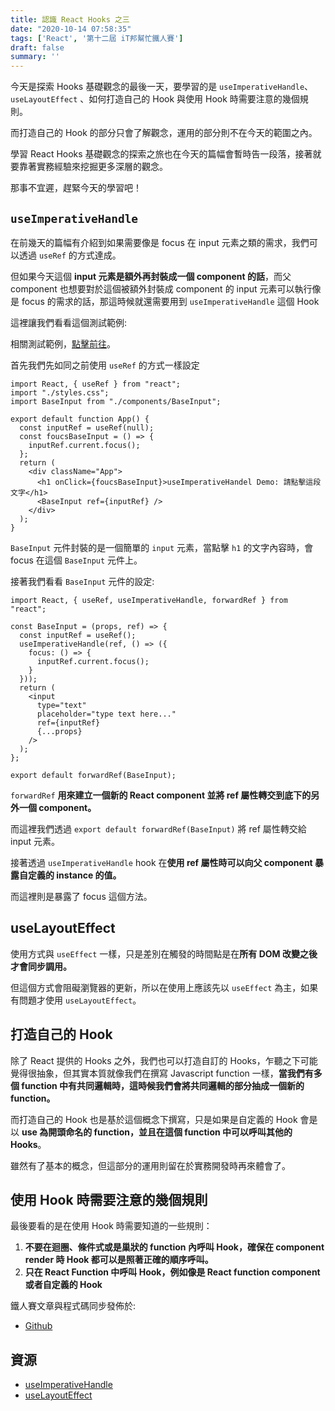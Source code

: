 ```yaml
---
title: 認識 React Hooks 之三
date: "2020-10-14 07:58:35"
tags: ['React', '第十二屆 iT邦幫忙鐵人賽']
draft: false
summary: ''
---
```


今天是探索 Hooks 基礎觀念的最後一天，要學習的是 `useImperativeHandle`、`useLayoutEffect` 、如何打造自己的 Hook 與使用 Hook 時需要注意的幾個規則。


而打造自己的 Hook 的部分只會了解觀念，運用的部分則不在今天的範圍之內。

學習 React Hooks 基礎觀念的探索之旅也在今天的篇幅會暫時告一段落，接著就要靠著實務經驗來挖掘更多深層的觀念。

那事不宜遲，趕緊今天的學習吧！

## `useImperativeHandle`

在前幾天的篇幅有介紹到如果需要像是 focus 在 input 元素之類的需求，我們可以透過 `useRef` 的方式達成。

但如果今天這個 **input 元素是額外再封裝成一個 component 的話**，而父 component 也想要對於這個被額外封裝成 component 的 input 元素可以執行像是 focus 的需求的話，那這時候就還需要用到 `useImperativeHandle` 這個 Hook

這裡讓我們看看這個測試範例:

相關測試範例，[點擊前往](https://codesandbox.io/s/romantic-ritchie-jvkdu?file=/src/components/BaseInput/index.jsx)。

首先我們先如同之前使用 `useRef` 的方式一樣設定

```jsx=
import React, { useRef } from "react";
import "./styles.css";
import BaseInput from "./components/BaseInput";

export default function App() {
  const inputRef = useRef(null);
  const foucsBaseInput = () => {
    inputRef.current.focus();
  };
  return (
    <div className="App">
      <h1 onClick={foucsBaseInput}>useImperativeHandel Demo: 請點擊這段文字</h1>
      <BaseInput ref={inputRef} />
    </div>
  );
}
```

`BaseInput` 元件封裝的是一個簡單的 `input` 元素，當點擊 `h1` 的文字內容時，會 focus 在這個 `BaseInput` 元件上。

接著我們看看 `BaseInput` 元件的設定:


```jsx=
import React, { useRef, useImperativeHandle, forwardRef } from "react";

const BaseInput = (props, ref) => {
  const inputRef = useRef();
  useImperativeHandle(ref, () => ({
    focus: () => {
      inputRef.current.focus();
    }
  }));
  return (
    <input
      type="text"
      placeholder="type text here..."
      ref={inputRef}
      {...props}
    />
  );
};

export default forwardRef(BaseInput);
```

`forwardRef` **用來建立一個新的 React component 並將 ref 屬性轉交到底下的另外一個 component。**

而這裡我們透過 `export default forwardRef(BaseInput)` 將 ref 屬性轉交給 input 元素。

接著透過 `useImperativeHandle` hook 在**使用 ref 屬性時可以向父 component 暴露自定義的 instance 的值。**

而這裡則是暴露了 focus 這個方法。

## useLayoutEffect

使用方式與 `useEffect` 一樣，只是差別在觸發的時間點是在**所有 DOM 改變之後才會同步調用。**

但這個方式會阻礙瀏覽器的更新，所以在使用上應該先以 `useEffect` 為主，如果有問題才使用 `useLayoutEffect`。


## 打造自己的 Hook

除了 React 提供的 Hooks 之外，我們也可以打造自訂的 Hooks，乍聽之下可能覺得很抽象，但其實本質就像我們在撰寫 Javascript function 一樣，**當我們有多個 function 中有共同邏輯時，這時候我們會將共同邏輯的部分抽成一個新的 function。**

而打造自己的 Hook 也是基於這個概念下撰寫，只是如果是自定義的 Hook 會是以 **use 為開頭命名的 function，並且在這個 function 中可以呼叫其他的 Hooks**。

雖然有了基本的概念，但這部分的運用則留在於實務開發時再來體會了。


## 使用 Hook 時需要注意的幾個規則

最後要看的是在使用 Hook 時需要知道的一些規則：

1. **不要在迴圈、條件式或是巢狀的 function 內呼叫 Hook，確保在 component render 時 Hook 都可以是照著正確的順序呼叫。**
1. **只在 React Function 中呼叫 Hook，例如像是 React function component 或者自定義的 Hook**

鐵人賽文章與程式碼同步發佈於:
- [Github](https://github.com/penghuachen/React_30)

## 資源

- [useImperativeHandle](https://zh-hant.reactjs.org/docs/hooks-reference.html#useimperativehandle)
- [useLayoutEffect](https://zh-hant.reactjs.org/docs/hooks-reference.html#uselayouteffect)